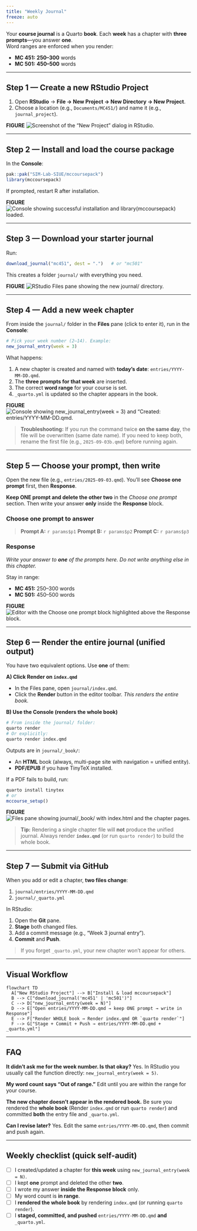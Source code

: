 ```yaml
---
title: "Weekly Journal"
freeze: auto
---
```


Your **course journal** is a Quarto **book**. Each **week** has a chapter with **three prompts**—you answer **one**.  
Word ranges are enforced when you render:

- **MC 451:** **250–300** words  
- **MC 501:** **450–500** words

---

## Step 1 — Create a new RStudio Project

1. Open **RStudio** → **File → New Project → New Directory → New Project**.  
2. Choose a location (e.g., `Documents/MC451/`) and name it (e.g., `journal_project`).

**FIGURE**
![Screenshot of the “New Project” dialog in RStudio.](../images/new-project.png "New Project Dialog in RStudio"){width=50%; fig-align="center"}

---

## Step 2 — Install and load the course package

In the **Console**:

```r
pak::pak("SIM-Lab-SIUE/mccoursepack")
library(mccoursepack)
````

If prompted, restart R after installation.

**FIGURE**
![Console showing successful installation and `library(mccoursepack)` loaded.](../images/load-package.png "Loading mccoursepack"){width=50%; fig-align="center"}

---

## Step 3 — Download your starter journal

Run:

```r
download_journal("mc451", dest = ".")   # or "mc501"
```

This creates a folder `journal/` with everything you need.

**FIGURE**
![RStudio Files pane showing the new `journal/` directory.](../images/files-pane.png "RStudio Files pane"){width=50%; fig-align="center"}

---

## Step 4 — Add a new week chapter

From inside the `journal/` folder in the **Files** pane (click to enter it), run in the **Console**:

```r
# Pick your week number (2–14). Example:
new_journal_entry(week = 3)
```

What happens:

1. A new chapter is created and named with **today’s date**: `entries/YYYY-MM-DD.qmd`.
2. The **three prompts for that week** are inserted.
3. The correct **word range** for your course is set.
4. `_quarto.yml` is updated so the chapter appears in the book.


**FIGURE**
![Console showing `new_journal_entry(week = 3)` and “Created: entries/YYYY-MM-DD.qmd.](../images/journal-week.png "Choosing Week for Journal"){width=50%; fig-align="center"}

> **Troubleshooting:** If you run the command twice **on the same day**, the file will be overwritten (same date name). If you need to keep both, rename the first file (e.g., `2025-09-03b.qmd`) before running again.

---

## Step 5 — Choose your prompt, then write

Open the new file (e.g., `entries/2025-09-03.qmd`). You’ll see **Choose one prompt** first, then **Response**.

**Keep ONE prompt and delete the other two** in the *Choose one prompt* section. Then write your answer **only** inside the **Response** block.

### Choose **one** prompt to answer

> **Prompt A:** `r params$p1`
> **Prompt B:** `r params$p2`
> **Prompt C:** `r params$p3`

### Response

<!-- RESPONSE-START -->

*Write your answer to **one** of the prompts here. Do not write anything else in this chapter.*

<!-- RESPONSE-END -->

Stay in range:

* **MC 451:** 250–300 words
* **MC 501:** 450–500 words

**FIGURE**
![Editor with the *Choose one prompt* block highlighted above the *Response* block.](../images/choose-prompt.png "Choosing the Journal Week"){width=50%; fig-align="center"}

---

## Step 6 — Render the **entire** journal (unified output)

You have two equivalent options. Use **one** of them:

**A) Click Render on `index.qmd`**

* In the Files pane, open `journal/index.qmd`.
* Click the **Render** button in the editor toolbar.
  *This renders the entire book.*

**B) Use the Console (renders the whole book)**

```bash
# From inside the journal/ folder:
quarto render
# Or explicitly:
quarto render index.qmd
```

Outputs are in `journal/_book/`:

* An **HTML** book (always, multi-page site with navigation = unified entity).
* **PDF/EPUB** if you have TinyTeX installed.

If a PDF fails to build, run:

```r
quarto install tinytex
# or
mccourse_setup()
```

**FIGURE**
![Files pane showing `journal/_book/` with `index.html` and the chapter pages.](../images/book-files.png "Files Pane with Book Files"){width=50%; fig-align="center"}

> **Tip:** Rendering a single chapter file will **not** produce the unified journal. Always render **`index.qmd`** (or run `quarto render`) to build the whole book.



---

## Step 7 — Submit via GitHub

When you add or edit a chapter, **two files change**:

1. `journal/entries/YYYY-MM-DD.qmd`
2. `journal/_quarto.yml`

In RStudio:

1. Open the **Git** pane.
2. **Stage** both changed files.
3. Add a commit message (e.g., “Week 3 journal entry”).
4. **Commit** and **Push**.

> If you forget `_quarto.yml`, your new chapter won’t appear for others.

---

## Visual Workflow

```mermaid
flowchart TD
  A["New RStudio Project"] --> B["Install & load mccoursepack"]
  B --> C["download_journal('mc451' | 'mc501')"]
  C --> D["new_journal_entry(week = N)"]
  D --> E["Open entries/YYYY-MM-DD.qmd → keep ONE prompt → write in Response"]
  E --> F["Render WHOLE book → Render index.qmd OR `quarto render`"]
  F --> G["Stage + Commit + Push → entries/YYYY-MM-DD.qmd + _quarto.yml"]
```

---

## FAQ

**It didn’t ask me for the week number. Is that okay?**
Yes. In RStudio you usually call the function directly: `new_journal_entry(week = 5)`.

**My word count says “Out of range.”**
Edit until you are within the range for your course.

**The new chapter doesn’t appear in the rendered book.**
Be sure you rendered the **whole book** (Render `index.qmd` or run `quarto render`) and committed **both** the entry file and `_quarto.yml`.

**Can I revise later?**
Yes. Edit the same `entries/YYYY-MM-DD.qmd`, then commit and push again.

---

## Weekly checklist (quick self-audit)

* [ ] I created/updated a chapter for **this week** using `new_journal_entry(week = N)`.
* [ ] I kept **one** prompt and deleted the other **two**.
* [ ] I wrote my answer **inside the Response block** only.
* [ ] My word count is **in range**.
* [ ] I **rendered the whole book** by rendering `index.qmd` (or running `quarto render`).
* [ ] I **staged, committed, and pushed** `entries/YYYY-MM-DD.qmd` **and** `_quarto.yml`.